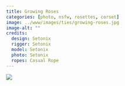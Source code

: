 ```yaml
---
title: Growing Roses
categories: [photo, nsfw, rosettes, corset]
image: ../www/images/ties/growing-roses.jpg
image-alt: ""
credits: 
  design: Setonix
  rigger: Setonix
  model: Setonix
  photo: Setonix
  ropes: Casual Rope
---
```


![](../www/images/ties/growing-roses.jpg)

